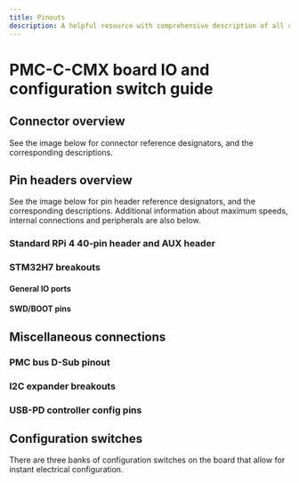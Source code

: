 ```yaml
---
title: Pinouts
description: A helpful resource with comprehensive description of all connections on the board
---
```


# PMC-C-CMX board IO and configuration switch guide


## Connector overview

See the image below for connector reference designators, and the corresponding descriptions.


## Pin headers overview

See the image below for pin header reference designators, and the corresponding descriptions. Additional information about maximum speeds, internal connections and peripherals are also below.

### Standard RPi 4 40-pin header and AUX header

### STM32H7 breakouts

#### General IO ports

#### SWD/BOOT pins

## Miscellaneous connections

### PMC bus D-Sub pinout

### I2C expander breakouts

### USB-PD controller config pins

## Configuration switches

There are three banks of configuration switches on the board that allow for instant electrical configuration. 

